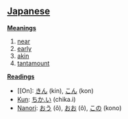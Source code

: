 == [[Japanese]] ==                                          

'''[[Meaning]]s'''
# [[near]]
# [[early]]
# [[akin]]
# [[tantamount]]

'''[[Reading]]s'''
*[[On]: [[きん]] (kin), [[こん]] (kon)
*[[Kun]]: [[ちか.い]] (chika.i)
*[[Nanori]]: [[おう]] (ô), [[おお]] (ô), [[この]] (kono)